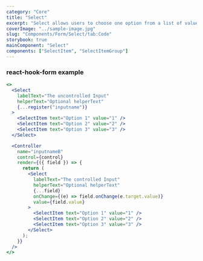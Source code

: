 ```yaml
---
category: "Core"
title: "Select"
excerpt: "Select allows users to choose one option from a list of values."
coverImage: "../sample-image.jpg"
slug: "Components/Form/Select/tab:Code"
storybook: true
mainComponent: "Select"
components: ["SelectItem", "SelectItemGroup"]
---
```


### react-hook-form example

```jsx live reactHookForm
<>
  <Select
    labelText="The uncontrolled Input"
    helperText="Optional helperText"
    {...register("inputname")}
  >
    <SelectItem text="Option 1" value="1" />
    <SelectItem text="Option 2" value="2" />
    <SelectItem text="Option 3" value="3" />
  </Select>

  <Controller
    name="inputnameB"
    control={control}
    render={({ field }) => {
      return (
        <Select
          labelText="The controlled Input"
          helperText="Optional helperText"
          {...field}
          onChange={(e) => field.onChange(e.target.value)}
          value={field.value}
        >
          <SelectItem text="Option 1" value="1" />
          <SelectItem text="Option 2" value="2" />
          <SelectItem text="Option 3" value="3" />
        </Select>
      );
    }}
  />
</>
```
